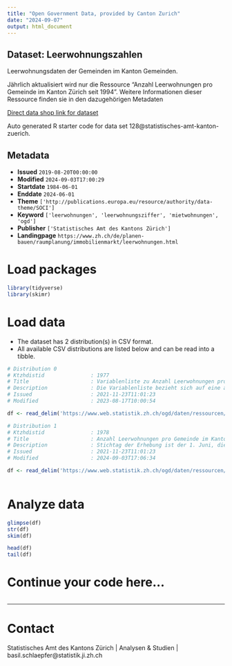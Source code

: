 ```yaml
---
title: "Open Government Data, provided by Canton Zurich"
date: "2024-09-07"
output: html_document
---
```


## Dataset: Leerwohnungszahlen

Leerwohnungsdaten der Gemeinden im Kanton Gemeinden. 

Jährlich aktualisiert wird nur die Ressource "Anzahl Leerwohnungen pro Gemeinde im Kanton Zürich seit 1994". Weitere Informationen dieser Ressource finden sie in den dazugehörigen Metadaten

[Direct data shop link for dataset](https://www.zh.ch/de/politik-staat/statistik-daten/datenkatalog.html#/datasets/128@statistisches-amt-kanton-zuerich)

Auto generated R starter code for data set 128@statistisches-amt-kanton-zuerich.

## Metadata

- **Issued** `2019-08-20T00:00:00`
- **Modified** `2024-09-03T17:00:29`
- **Startdate** `1984-06-01`
- **Enddate** `2024-06-01`
- **Theme** `['http://publications.europa.eu/resource/authority/data-theme/SOCI']`
- **Keyword** `['leerwohnungen', 'leerwohnungsziffer', 'mietwohnungen', 'ogd']`
- **Publisher** `['Statistisches Amt des Kantons Zürich']`
- **Landingpage** `https://www.zh.ch/de/planen-bauen/raumplanung/immobilienmarkt/leerwohnungen.html`


# Load packages

```r

library(tidyverse)
library(skimr)

```

# Load data

-   The dataset has 2 distribution(s) in CSV format.
-   All available CSV distributions are listed below and can be read into a tibble.

```r

# Distribution 0
# Ktzhdistid               : 1977
# Title                    : Variablenliste zu Anzahl Leerwohnungen pro Gemeinde im Kanton Zürich seit 1994
# Description              : Die Variablenliste bezieht sich auf eine alte Datenstruktur und ist nicht mehr aktuell. Die neue Datenstruktur sollte selbsterklärend sein.
# Issued                   : 2021-11-23T11:01:23
# Modified                 : 2023-08-17T10:00:54

df <- read_delim('https://www.web.statistik.zh.ch/ogd/daten/ressourcen/KTZH_00000128_00001977.csv')

# Distribution 1
# Ktzhdistid               : 1978
# Title                    : Anzahl Leerwohnungen pro Gemeinde im Kanton Zürich seit 1994 nach Anzahl Zimmer, Gebäudetyp, Eigentumsverhältnis und Alter der Wohnung (Alt vs. Neubau)
# Description              : Stichtag der Erhebung ist der 1. Juni, die Angaben beziehen sich auf den Gemeindestand (Variable bfs) zum Zeitpunkt der Erhebung. Erhoben werden die Daten von den Gemeinden nach Vorgaben des BFS. Weiter Angaben zur Erhebung finden sich hier unter Methode: https://www.zh.ch/de/planen-bauen/raumplanung/immobilienmarkt/leerwohnungen.html#-291192554
# Issued                   : 2021-11-23T11:01:23
# Modified                 : 2024-09-03T17:06:34

df <- read_delim('https://www.web.statistik.zh.ch/ogd/daten/ressourcen/KTZH_00000128_00001978.csv')



```

# Analyze data

```r

glimpse(df)
str(df)
skim(df)

head(df)
tail(df)

```

# Continue your code here...

```r

```

------------------------------------------------------------------------

# Contact

Statistisches Amt des Kantons Zürich | Analysen & Studien | basil.schlaepfer@statistik.ji.zh.ch
